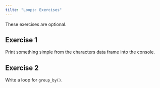 ```yaml
---
tilte: "Loops: Exercises"
---
```


::: callout-note
These exercises are optional.
:::

## Exercise 1
Print something simple from the characters data frame into the console. 

## Exercise 2
Write a loop for `group_by()`.
